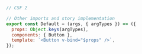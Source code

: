 ```js
// CSF 2

// Other imports and story implementation
export const Default = (args, { argTypes }) => ({
  props: Object.keys(argTypes),
  components: { Button },
  template: `<Button v-bind="$props" />`,
});
```
